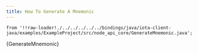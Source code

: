 ```yaml
---
title: How To Generate A Mnemonic
---
```




    from '!!raw-loader!./../../../../../bindings/java/iota-client-java/examples/ExampleProject/src/node_api_core/GenerateMnemonic.java';

<CodeBlock className="language-java">
    {GenerateMnemonic}
</CodeBlock>